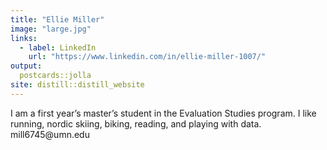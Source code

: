 ```yaml
---
title: "Ellie Miller"
image: "large.jpg"
links:
  - label: LinkedIn
    url: "https://www.linkedin.com/in/ellie-miller-1007/"
output:
  postcards::jolla
site: distill::distill_website
---
```


I am a first year's master's student in the Evaluation Studies program. I like running, nordic skiing, biking, reading, and playing with data.  
mill6745@umn.edu

